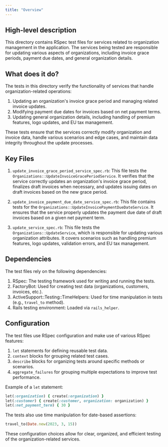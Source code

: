 ```yaml
---
title: "Overview"
---
```


## High-level description
This directory contains RSpec test files for services related to organization management in the application. The services being tested are responsible for updating various aspects of organizations, including invoice grace periods, payment due dates, and general organization details.

## What does it do?
The tests in this directory verify the functionality of services that handle organization-related operations:

1. Updating an organization's invoice grace period and managing related invoice updates.
2. Modifying payment due dates for invoices based on net payment terms.
3. Updating general organization details, including handling of premium features, logo updates, and EU tax management.

These tests ensure that the services correctly modify organization and invoice data, handle various scenarios and edge cases, and maintain data integrity throughout the update processes.

## Key Files

1. `update_invoice_grace_period_service_spec.rb`:
   This file tests the `Organizations::UpdateInvoiceGracePeriodService`. It verifies that the service correctly updates an organization's invoice grace period, finalizes draft invoices when necessary, and updates issuing dates on draft invoices based on the new grace period.

2. `update_invoice_payment_due_date_service_spec.rb`:
   This file contains tests for the `Organizations::UpdateInvoicePaymentDueDateService`. It ensures that the service properly updates the payment due date of draft invoices based on a given net payment term.

3. `update_service_spec.rb`:
   This file tests the `Organizations::UpdateService`, which is responsible for updating various organization attributes. It covers scenarios such as handling premium features, logo updates, validation errors, and EU tax management.

## Dependencies
The test files rely on the following dependencies:

1. RSpec: The testing framework used for writing and running the tests.
2. FactoryBot: Used for creating test data (organizations, customers, invoices, etc.).
3. ActiveSupport::Testing::TimeHelpers: Used for time manipulation in tests (e.g., `travel_to` method).
4. Rails testing environment: Loaded via `rails_helper`.

## Configuration
The test files use RSpec configuration and make use of various RSpec features:

1. `let` statements for defining reusable test data.
2. `context` blocks for grouping related test cases.
3. `describe` blocks for organizing tests around specific methods or scenarios.
4. `aggregate_failures` for grouping multiple expectations to improve test performance.

Example of a `let` statement:

```ruby
let(:organization) { create(:organization) }
let(:customer) { create(:customer, organization: organization) }
let(:net_payment_term) { 30 }
```

The tests also use time manipulation for date-based assertions:

```ruby
travel_to(Date.new(2023, 3, 15))
```

These configuration choices allow for clear, organized, and efficient testing of the organization-related services.